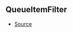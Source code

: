 ## QueueItemFilter

- [Source](https://github.com/Androz2091/discord-player/blob/cb6c009/packages/utils/src/Queue.ts#L5)